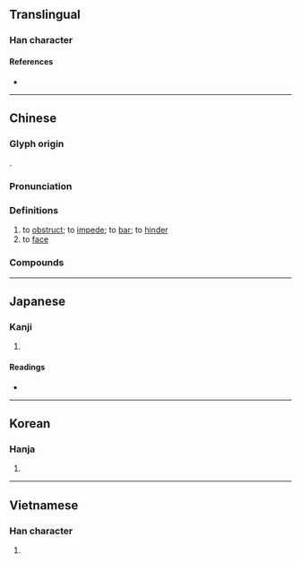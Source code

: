 {{also|拦}}
{{character info/new}}
==Translingual==

===Han character===
{{Han char|rn=64|rad=手|as=17|sn=20|four=57020|canj=QANW|ids=⿰扌闌}}

====References====
* {{Han ref|kx=0462.480|dkj=12977|dj=0812.070|hdz=31986.050|uh=6514|ud=25876|bh=C464|bd=50276}}

----

==Chinese==
{{zh-forms|s=拦}}

===Glyph origin===
{{Han etym}}
{{Han compound|手|闌|t1=hands|ls=psc}}.

===Pronunciation===
{{zh-pron
|m=lán
|c=laan4
|h=pfs=làn
|md=
|mn=lân/qz,tw,xm:nôa/zz:nâ/tw:âⁿ
|mn_note=lân - literary; nôa/nâ - vernacular; âⁿ - 含 is used in the Mainland
|w=
|mc=y
|oc=y
|cat=v
}}

===Definitions===
{{zh-hanzi}}

# to [[obstruct]]; to [[impede]]; to [[bar]]; to [[hinder]]
# to [[face]]

===Compounds===
{{zh-der|口沒遮攔|巴攔|口無遮攔|攔前斷後|棚攔|攔擊|攔腰|沒遮攔|攔道木|攔截|打攔頭雷|攔門|攔路|攔詞抵辯|攔詞|攔劫|攔阻|攔蓄|攔縱|攔截機|打攔|攔下|攔洪壩|攔網|攔截網|攔擋|攔河壩|攔當|攔櫃|打把攔|攔住|當攔|攔路虎|攔沙壩|攔關|攔門鍾|橫攔豎擋|攔門牆兒|攔車|頭攔|阻攔|遮攔}}

{{zh-cat|Elementary}}

----

==Japanese==

===Kanji===
{{ja-kanji|grade=|rs=手17}}

# {{rfdef|ja|sort=手17}}

====Readings====
* {{ja-readings|on=[[らん]] (ran)|kun=[[さえぎる]] (saegiru)}}

----

==Korean==

===Hanja===
{{ko-hanja|hangeul=[[란]]>[[난]]|eumhun=|rv=ran>nan|mr=ran>nan|y=lan>nan}}

# {{rfdef|ko|sort=手17}}

----

==Vietnamese==

===Han character===
{{vi-hantu|[[dan]], [[dang]], [[dàn]], [[lan]], [[đan]]|rs=手17}}

# {{rfdef|vi|sort=手17}}